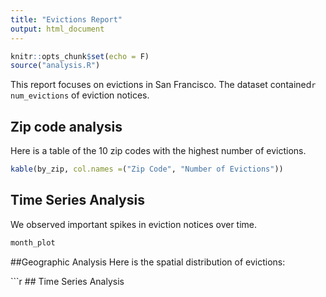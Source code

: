 ```yaml
---
title: "Evictions Report"
output: html_document
---
```


```r
knitr::opts_chunk$set(echo = F)
source("analysis.R")
```

This report focuses on evictions in San Francisco. The dataset contained`r num_evictions` of eviction notices. 

## Zip code analysis
Here is a table of the 10  zip codes with the highest number of evictions.

```r
kable(by_zip, col.names =("Zip Code", "Number of Evictions"))
```

## Time Series Analysis
We observed important spikes in eviction notices over time.

```r
month_plot
```

##Geographic Analysis
Here is the spatial distribution of evictions:

```r


## Time Series Analysis